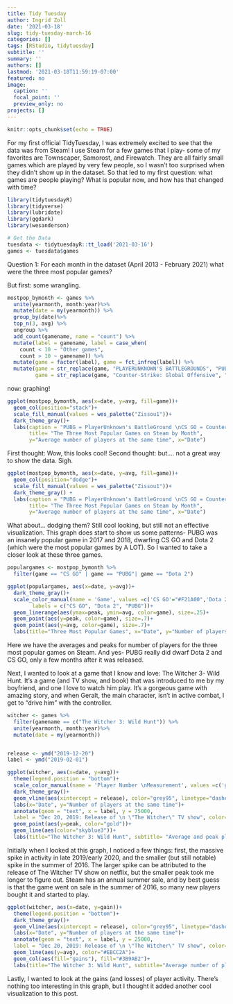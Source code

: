 ```yaml
---
title: Tidy Tuesday
author: Ingrid Zoll
date: '2021-03-18'
slug: tidy-tuesday-march-16
categories: []
tags: [RStudio, tidytuesday]
subtitle: ''
summary: ''
authors: []
lastmod: '2021-03-18T11:59:19-07:00'
featured: no
image:
  caption: ''
  focal_point: ''
  preview_only: no
projects: []
---
```


```r
knitr::opts_chunk$set(echo = TRUE)
```

For my first official TidyTuesday, I was extremely excited to see that the data was from Steam! I use Steam for a few games that I play- some of my favorites are Townscaper, Samorost, and Firewatch. They are all fairly small games which are played by very few people, so I wasn't too surprised when they didn't show up in the dataset. So that led to my first question: what games are people playing? What is popular now, and how has that changed with time?

```r
library(tidytuesdayR)
library(tidyverse)
library(lubridate)
library(ggdark)
library(wesanderson)
```

```r
# Get the Data
tuesdata <- tidytuesdayR::tt_load('2021-03-16')
games <- tuesdata$games
```
Question 1: For each month in the dataset (April 2013 - February 2021) what were the three most popular games? 

But first: some wrangling. 

```r
mostpop_bymonth <- games %>%
  unite(yearmonth, month:year)%>%
  mutate(date = my(yearmonth)) %>%
  group_by(date)%>% 
  top_n(3, avg) %>% 
  ungroup %>%
  add_count(gamename, name = "count") %>%
  mutate(label = gamename, label = case_when(
    count < 10 ~ "Other games",
    count > 10 ~ gamename)) %>%
  mutate(game = factor(label), game = fct_infreq(label)) %>%
  mutate(game = str_replace(game, "PLAYERUNKNOWN'S BATTLEGROUNDS", "PUBG"), 
         game = str_replace(game, "Counter-Strike: Global Offensive", "CS GO"))
```

now: graphing!

```r
ggplot(mostpop_bymonth, aes(x=date, y=avg, fill=game))+
  geom_col(position="stack")+
  scale_fill_manual(values = wes_palette("Zissou1"))+
  dark_theme_gray()+
  labs(caption = "PUBG = PlayerUnknown's BattleGround \nCS GO = Counter-Strike: Global Offensive",
       title= "The Three Most Popular Games on Steam by Month", 
       y="Average number of players at the same time", x="Date")
```
First thought: Wow, this looks cool!
Second thought: but.... not a great way to show the data. Sigh.

```r
ggplot(mostpop_bymonth, aes(x=date, y=avg, fill=game))+
  geom_col(position="dodge")+
  scale_fill_manual(values = wes_palette("Zissou1"))+
  dark_theme_gray() +
  labs(caption = "PUBG = PlayerUnknown's BattleGround \nCS GO = Counter-Strike: Global Offensive",
       title= "The Three Most Popular Games on Steam by Month", 
       y="Average number of players at the same time", x="Date")
```
What about... dodging them? Still cool looking, but still not an effective visualization. This graph does start to show us some patterns- PUBG was an insanely popular game in 2017 and 2018, dwarfing CS GO and Dota 2 (which were the most popular games by A LOT). So I wanted to take a closer look at these three games. 

```r
populargames <- mostpop_bymonth %>%
  filter(game == "CS GO" | game == "PUBG"| game == "Dota 2")
```

```r
ggplot(populargames, aes(x=date, y=avg))+
  dark_theme_gray()+
  scale_color_manual(name = 'Game', values =c('CS GO'="#F21A00",'Dota 2'="#EBCC2A", 'PUBG' = "#3B9AB2"),
        labels = c("CS GO", "Dota 2", "PUBG"))+
  geom_linerange(aes(ymax=peak, ymin=avg, color=game), size=.25)+
  geom_point(aes(y=peak, color=game), size=.7)+
  geom_point(aes(y=avg, color=game), size=.7)+
  labs(title="Three Most Popular Games", x="Date", y="Number of players")
```
Here we have the averages and peaks for number of players for the three most popular games on Steam. And yes- PUBG really did dwarf Dota 2 and CS GO, only a few months after it was released. 

Next, I wanted to look at a game that I know and love: The Witcher 3- Wild Hunt. It's a game (and TV show, and book) that was introduced to me by my boyfriend, and one I love to watch him play. It's a gorgeous game with amazing story, and when Geralt, the main character, isn't in active combat, I get to "drive him" with the controller.

```r
witcher <- games %>%
  filter(gamename == c("The Witcher 3: Wild Hunt")) %>%
  unite(yearmonth, month:year)%>%
  mutate(date = my(yearmonth))


release <- ymd("2019-12-20")
label <- ymd("2019-02-01")

ggplot(witcher, aes(x=date, y=avg))+
  theme(legend.position = "bottom")+
  scale_color_manual(name = 'Player Number \nMeasurement', values =c('gold'="#E1AF00",'skyblue3'="#78B7C5"), labels = c("Peak", "Average"))+
  dark_theme_gray()+
  geom_vline(aes(xintercept = release), color="grey95", linetype="dashed")+
  labs(x="Date", y="Number of players at the same time")+
  annotate(geom = "text", x = label, y = 75000, 
  label = "Dec 20, 2019: Release of \n \"The Witcher\" TV show", color="grey94", size=3)+
  geom_point(aes(y=peak, color="gold"))+
  geom_line(aes(color="skyblue3"))+
  labs(title="The Witcher 3: Wild Hunt", subtitle= "Average and peak player numbers per month")
```

Initially when I looked at this graph, I noticed a few things: first, the massive spike in activity in late 2019/early 2020, and the smaller (but still notable) spike in the summer of 2016. The larger spike can be attributed to the release of The Witcher TV show on netflix, but the smaller peak took me longer to figure out. Steam has an annual summer sale, and by best guess is that the game went on sale in the summer of 2016, so many new players bought it and started to play. 

```r
ggplot(witcher, aes(x=date, y=gain))+
  theme(legend.position = "bottom")+
  dark_theme_gray()+
  geom_vline(aes(xintercept = release), color="grey95", linetype="dashed")+
  labs(x="Date", y="Number of players at the same time")+
  annotate(geom = "text", x = label, y = 25000, 
  label = "Dec 20, 2019: Release of \n \"The Witcher\" TV show", color="grey94", size=3)+
  geom_line(aes(y=avg), color="#EBCC2A")+
  geom_col(aes(fill="gains"), fill="#3B9AB2")+
  labs(title="The Witcher 3: Wild Hunt", subtitle="Average number of players at the same time with montly gains or losses")
```

Lastly, I wanted to look at the gains (and losses) of player activity. There's nothing too interesting in this graph, but I thought it added another cool visualization to this post. 

